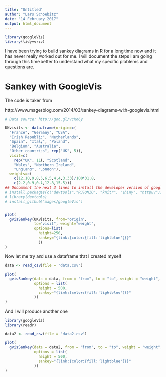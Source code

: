 ```yaml
---
title: "Untitled"
author: "Lars Schoebitz"
date: "14 February 2017"
output: html_document
---
```


```r

library(googleVis)
library(tidyverse)
```


I have been trying to build sankey diagrams in R for a long time now and it has never really worked out for me. I will document the steps I am going through this time better to understand what my specific problems and questions are.

# Sankey with GoogleVis

The code is taken from

http://www.magesblog.com/2014/03/sankey-diagrams-with-googlevis.html

```r

# Data source: http://goo.gl/vcKo6y

UKvisits <- data.frame(origin=c(
  "France", "Germany", "USA",
  "Irish Republic", "Netherlands",
  "Spain", "Italy", "Poland",
  "Belgium", "Australia", 
  "Other countries", rep("UK", 5)),
  visit=c(
    rep("UK", 11), "Scotland",
    "Wales", "Northern Ireland", 
    "England", "London"),
  weights=c(
    c(12,10,9,8,6,6,5,4,4,3,33)/100*31.8, 
    c(2.2,0.9,0.4,12.8,15.5)))
## Uncomment the next 3 lines to install the developer version of googleVis
# install.packages(c("devtools","RJSONIO", "knitr", "shiny", "httpuv"))
# library(devtools)
# install_github("mages/googleVis")


plot(
  gvisSankey(UKvisits, from="origin", 
             to="visit", weight="weight",
             options=list(
               height=250,
               sankey="{link:{color:{fill:'lightblue'}}}"
               ))
)

```

Now let me try and use a dataframe that I created myself

```r


data <- read_csv(file = "data.csv")

plot(
  gvisSankey(data = data, from = "from", to = "to", weight = "weight",
             options = list(
               height = 500,
               sankey="{link:{color:{fill:'lightblue'}}}"
             ))
)

```

And I will produce another one

```r

library(googleVis)
library(readr)

data2 <- read_csv(file = "data2.csv")

plot(
  gvisSankey(data = data2, from = "from", to = "to", weight = "weight",
             options = list(
               height = 500,
               sankey="{link:{color:{fill:'lightblue'}}}"
             ))
)

```
